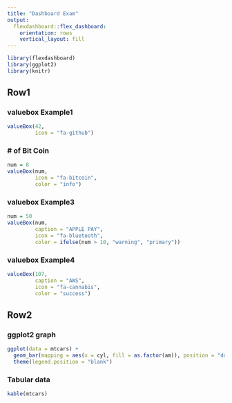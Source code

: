```yaml
---
title: "Dashboard Exam"
output: 
  flexdashboard::flex_dashboard:
    orientation: rows
    vertical_layout: fill
---
```


```r
library(flexdashboard)
library(ggplot2)
library(knitr)
```

Row1
---------------------------------------------

### valuebox Example1
```r
valueBox(42,
         icon = "fa-github")
```

### # of Bit Coin
```r
num = 8
valueBox(num,
         icon = "fa-bitcoin",
         color = "info")
```

### valuebox Example3
```r
num = 50
valueBox(num,
         caption = "APPLE PAY",
         icon = "fa-bluetooth",
         color = ifelse(num > 10, "warning", "primary"))
```

### valuebox Example4
```r
valueBox(107,
         caption = "AWS",
         icon = "fa-cannabis",
         color = "success")
```

Row2
-----------------------------------------

### ggplot2 graph
```r
ggplot(data = mtcars) +
  geom_bar(mapping = aes(x = cyl, fill = as.factor(am)), position = "dodge") +
  theme(legend.position = "blank")
```

### Tabular data
```r
kable(mtcars)
```



